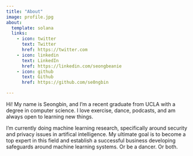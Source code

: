 ```yaml
---
title: "About"
image: profile.jpg
about:
  template: solana
  links:
    - icon: twitter
      text: Twitter
      href: https://twitter.com
    - icon: linkedin
      text: LinkedIn
      href: https://linkedin.com/seongbeanie
    - icon: github
      text: Github
      href: https://github.com/se0ngbin

---
```


Hi! My name is Seongbin, and I'm a recent graduate from UCLA with a degree in computer science. I love exercise, dance, podcasts, and am always open to learning new things.

I'm currently doing machine learning research, specifically around security and privacy issues in artifical intelligence. My ultimate goal is to become a top expert in this field and establish a successful business developing safeguards around machine learning systems. Or be a dancer. Or both.